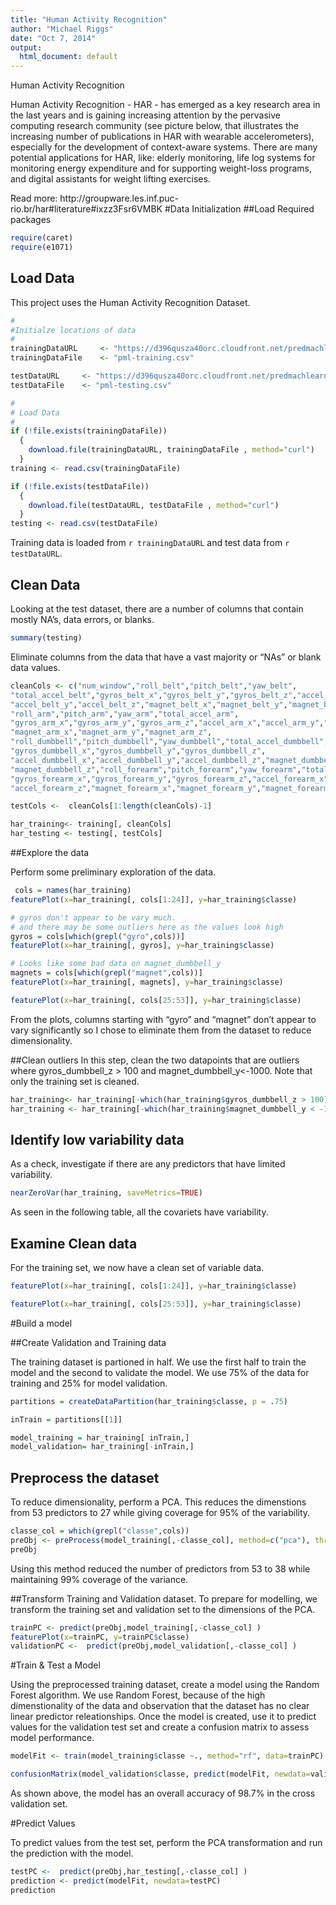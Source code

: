 ```yaml
---
title: "Human Activity Recognition"
author: "Michael Riggs"
date: "Oct 7, 2014"
output:
  html_document: default
---
```

Human Activity Recognition

Human Activity Recognition - HAR - has emerged as a key research area in the last years and is gaining increasing attention by the pervasive computing research community (see picture below, that illustrates the increasing number of publications in HAR with wearable accelerometers), especially for the development of context-aware systems. There are many potential applications for HAR, like: elderly monitoring, life log systems for monitoring energy expenditure and for supporting weight-loss programs, and digital assistants for weight lifting exercises.

Read more: http://groupware.les.inf.puc-rio.br/har#literature#ixzz3Fsr6VMBK
#Data Initialization
##Load Required packages
```r
require(caret)
require(e1071)

```

## Load Data

This project uses the Human Activity Recognition Dataset.  
```r
#
#Initialze locations of data
#
trainingDataURL     <- "https://d396qusza40orc.cloudfront.net/predmachlearn/pml-training.csv"
trainingDataFile    <- "pml-training.csv"

testDataURL     <- "https://d396qusza40orc.cloudfront.net/predmachlearn/pml-testing.csv"
testDataFile    <- "pml-testing.csv"

#
# Load Data
#
if (!file.exists(trainingDataFile)) 
  { 
    download.file(trainingDataURL, trainingDataFile , method="curl")
  }
training <- read.csv(trainingDataFile)

if (!file.exists(testDataFile)) 
  { 
    download.file(testDataURL, testDataFile , method="curl")
  }
testing <- read.csv(testDataFile)
```

Training data is loaded from `r trainingDataURL` and test data from `r testDataURL`.

## Clean Data
Looking at the test dataset, there are a number of columns that contain mostly NA's, data errors, or blanks.
```r
summary(testing)
```

Eliminate columns from the data that have a vast majority or "NAs" or blank data values.

```r
cleanCols <- c("num_window","roll_belt","pitch_belt","yaw_belt",
"total_accel_belt","gyros_belt_x","gyros_belt_y","gyros_belt_z","accel_belt_x",
"accel_belt_y","accel_belt_z","magnet_belt_x","magnet_belt_y","magnet_belt_z",
"roll_arm","pitch_arm","yaw_arm","total_accel_arm",
"gyros_arm_x","gyros_arm_y","gyros_arm_z","accel_arm_x","accel_arm_y","accel_arm_z",
"magnet_arm_x","magnet_arm_y","magnet_arm_z",
"roll_dumbbell","pitch_dumbbell","yaw_dumbbell","total_accel_dumbbell",
"gyros_dumbbell_x","gyros_dumbbell_y","gyros_dumbbell_z",
"accel_dumbbell_x","accel_dumbbell_y","accel_dumbbell_z","magnet_dumbbell_x","magnet_dumbbell_y",
"magnet_dumbbell_z","roll_forearm","pitch_forearm","yaw_forearm","total_accel_forearm",
"gyros_forearm_x","gyros_forearm_y","gyros_forearm_z","accel_forearm_x","accel_forearm_y",
"accel_forearm_z","magnet_forearm_x","magnet_forearm_y","magnet_forearm_z","classe")

testCols <-  cleanCols[1:length(cleanCols)-1]

har_training<- training[, cleanCols]
har_testing <- testing[, testCols]

```


##Explore the data

Perform some preliminary exploration of the data.

```r
 cols = names(har_training)
featurePlot(x=har_training[, cols[1:24]], y=har_training$classe)

# gyros don't appear to be vary much.
# and there may be some outliers here as the values look high
gyros = cols[which(grepl("gyro",cols))]
featurePlot(x=har_training[, gyros], y=har_training$classe)

# Looks like some bad data on magnet_dumbbell_y
magnets = cols[which(grepl("magnet",cols))]
featurePlot(x=har_training[, magnets], y=har_training$classe)

featurePlot(x=har_training[, cols[25:53]], y=har_training$classe)

```

From the plots, columns starting with "gyro" and "magnet" don't appear to vary significantly so I chose to eliminate them from the dataset to reduce dimensionality.

##Clean outliers
In this step, clean the two datapoints that are outliers where gyros_dumbbell_z > 100 and magnet_dumbbell_y<-1000.  Note that only the training set is cleaned.

```r
har_training<- har_training[-which(har_training$gyros_dumbbell_z > 100),]
har_training <- har_training[-which(har_training$magnet_dumbbell_y < -1000 ),]
```
## Identify low variability data
As a check, investigate if there are any predictors that have limited variability.  
```r
nearZeroVar(har_training, saveMetrics=TRUE)
```
As seen in the following table, all the covariets have variability.


## Examine Clean data

For the training set, we now have a clean set of variable data.

```r
featurePlot(x=har_training[, cols[1:24]], y=har_training$classe)

featurePlot(x=har_training[, cols[25:53]], y=har_training$classe)

```

#Build a model

##Create Validation and Training data

The training dataset is partioned in half.  We use the first half to train the model and the second to validate the model. We use 75% of the data for training and 25% for model validation.

```r

partitions = createDataPartition(har_training$classe, p = .75)

inTrain = partitions[[1]]

model_training = har_training[ inTrain,]
model_validation= har_training[-inTrain,]
```

## Preprocess the dataset
To reduce dimensionality, perform a PCA.  This reduces the dimenstions from 53 predictors to 27 while giving coverage for 95% of the variability.

```r
classe_col = which(grepl("classe",cols))
preObj <- preProcess(model_training[,-classe_col], method=c("pca"), thresh=.98)
preObj
```
Using this method reduced the number of predictors from 53 to 38 while maintaining 99% coverage of the variance.

##Transform Training and Validation dataset.
To prepare for modelling, we transform the training set and validation set to the dimensions of the PCA.

```r
trainPC <- predict(preObj,model_training[,-classe_col] )
featurePlot(x=trainPC, y=trainPC$classe)
validationPC <-  predict(preObj,model_validation[,-classe_col] )
```

#Train & Test a Model

Using the preprocessed training dataset, create a model using the Random Forest algorithm.  We use Random Forest, because of the high dimenstionality of the data and observation that the dataset has no clear linear predictor releationships.  Once the model is created, use it to predict values for the validation test set and create a confusion matrix to assess model performance.


```r
modelFit <- train(model_training$classe ~., method="rf", data=trainPC)

confusionMatrix(model_validation$classe, predict(modelFit, newdata=validationPC) )
```

As shown above, the model has an overall accuracy of 98.7% in the cross validation set.


#Predict Values 

To predict values from the test set, perform the PCA transformation and run the prediction with the model.
```r

testPC <-  predict(preObj,har_testing[,-classe_col] )
prediction <- predict(modelFit, newdata=testPC) 
prediction
```

